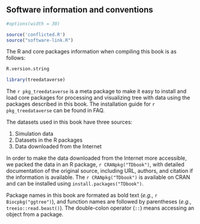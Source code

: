 
## Software information and conventions

```r
#options(width = 30)

source('conflicted.R')
source("software-link.R")
```

The R and core packages information when compiling this book is as follows:

```r
R.version.string

library(treedataverse)
```

The `r pkg_treedataverse` is a meta package to make it easy to install and load core packages for processing and visualizing tree with data using the packages described in this book. The installation guide for `r pkg_treedataverse` can be found in FAQ. 

The datasets used in this book have three sources:

1. Simulation data
2. Datasets in the R packages
3. Data downloaded from the Internet

In order to make the data downloaded from the Internet more accessible, we packed the data in an R package, `r CRANpkg("TDbook")`, with detailed documentation of the original source, including URL, authors, and citation if the information is available. The `r CRANpkg("TDbook")` is available on CRAN and can be installed using `install.packages("TDbook")`. 


Package names in this book are formated as bold text (*e.g.*, `r Biocpkg("ggtree")`), and function names are followed by parentheses (*e.g.*, `treeio::read.beast()`). The double-colon operator (`::`) means accessing an object from a package. 

